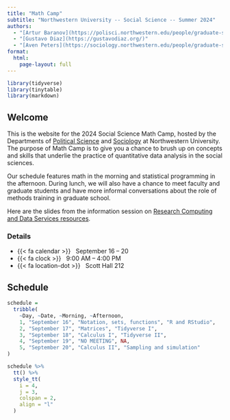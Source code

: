 ```yaml
---
title: "Math Camp"
subtitle: "Northwestern University -- Social Science -- Summer 2024"
authors:
  - "[Artur Baranov](https://polisci.northwestern.edu/people/graduate-students/artur-baranov.html)"
  - "[Gustavo Diaz](https://gustavodiaz.org/)"
  - "[Aven Peters](https://sociology.northwestern.edu/people/graduate-students/profiles/aven-peters.html)"
format: 
  html:
    page-layout: full
---
```


```r
library(tidyverse)
library(tinytable)
library(markdown)
```

## Welcome

This is the website for the 2024 Social Science Math Camp, hosted by the Departments of [Political Science](https://polisci.northwestern.edu/) and [Sociology](https://sociology.northwestern.edu/) at Northwestern University. The purpose of Math Camp is to give you a chance to brush up on concepts and skills that underlie the practice of quantitative data analysis in the social sciences.

Our schedule features math in the morning and statistical programming in the afternoon. During lunch, we will also have a chance to meet faculty and graduate students and have more informal conversations about the role of methods training in graduate school.

Here are the slides from the information session on [Research Computing and Data Services resources](rcds.pptx).

### Details

- {{< fa calendar >}} &nbsp; September 16 -- 20
- {{< fa clock >}} &nbsp; 9:00 AM -- 4:00 PM
- {{< fa location-dot >}} &nbsp; Scott Hall 212

## Schedule


```r
schedule =
  tribble(
    ~Day, ~Date, ~Morning, ~Afternoon,
    1, "September 16", "Notation, sets, functions", "R and RStudio",
    2, "September 17", "Matrices", "Tidyverse I",
    3, "September 18", "Calculus I", "Tidyverse II",
    4, "September 19", "NO MEETING", NA,
    5, "September 20", "Calculus II", "Sampling and simulation"
)
```


```r
schedule %>% 
  tt() %>% 
  style_tt(
    i = 4,
    j = 3,
    colspan = 2,
    align = "l"
  )
```

<!-- For my own reference, the order of lunch guests: -->
<!-- Monday: Andrew Saab, Artur Baranov, Arven Peters -->
<!-- Tuesday: J. Seawright, Laurel Harbridge-Yong -->
<!-- Wed: Sirus Bouchat -->
<!-- Fri: Emilio Lehoucq, Nicole Wilson -->





